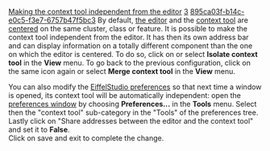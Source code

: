 [[Property:title|Making the context tool independent from the editor]]
[[Property:weight|3]]
[[Property:uuid|895ca03f-b14c-e0c5-f3e7-6757b47f5bc3]]
By default, [[EiffelStudio Editor Introduction|the editor]]  and the [[EiffelStudio window overview|context tool]]  are [[Centering tools on a component|centered]]  on the same cluster, class or feature. It is possible to make the context tool independent from the editor. It has then its own address bar and can display information on a totally different component than the one on which the editor is centered. 
To do so, click on or select '''Isolate context tool''' in the '''View''' menu. To go back to the previous configuration, click on the same icon again or select '''Merge context tool''' in the '''View''' menu. 

You can also modify the [[EiffelStudio preferences]] so that next time a window is opened, its context tool will be automatically independent: open the [[Preference window overview|preferences window]]  by choosing '''Preferences...''' in the '''Tools''' menu. Select then the "context tool" sub-category in the "Tools" of the preferences tree. Lastly click on "Share addresses between the editor and the context tool" and set it to '''False'''. <br/>
Click on save and exit to complete the change. 

{{seealso|<br/>
[[Preference window overview]]  <br/>
[[EiffelStudio preferences]]  }}




